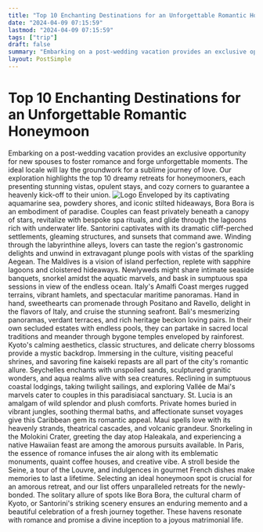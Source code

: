 ```yaml
---
title: "Top 10 Enchanting Destinations for an Unforgettable Romantic Honeymoon"
date: "2024-04-09 07:15:59"
lastmod: "2024-04-09 07:15:59"
tags: ["trip"]
draft: false
summary: "Embarking on a post-wedding vacation provides an exclusive opportunity for new spouses to foster romance and forge unforgettable moments. The ideal locale will lay the groundwork for a sublime journey of love. Our exploration highlights the top 10 dreamy retreats for honeymooners, each presenting stunning vistas, opulent stays, and cozy corners to guarantee a heavenly kick-off to their union."
layout: PostSimple
---
```

# Top 10 Enchanting Destinations for an Unforgettable Romantic Honeymoon
Embarking on a post-wedding vacation provides an exclusive opportunity for new spouses to foster romance and forge unforgettable moments. The ideal locale will lay the groundwork for a sublime journey of love. Our exploration highlights the top 10 dreamy retreats for honeymooners, each presenting stunning vistas, opulent stays, and cozy corners to guarantee a heavenly kick-off to their union.
<img alt="Logo" src="https://cdn.seniorsselection.com/src_image/3a3f159e32436e30182fafe1b43f1c01.webp"/>
Enveloped by its captivating aquamarine sea, powdery shores, and iconic stilted hideaways, Bora Bora is an embodiment of paradise. Couples can feast privately beneath a canopy of stars, revitalize with bespoke spa rituals, and glide through the lagoons rich with underwater life.
Santorini captivates with its dramatic cliff-perched settlements, gleaming structures, and sunsets that command awe. Winding through the labyrinthine alleys, lovers can taste the region's gastronomic delights and unwind in extravagant plunge pools with vistas of the sparkling Aegean.
The Maldives is a vision of island perfection, replete with sapphire lagoons and cloistered hideaways. Newlyweds might share intimate seaside banquets, snorkel amidst the aquatic marvels, and bask in sumptuous spa sessions in view of the endless ocean.
Italy's Amalfi Coast merges rugged terrains, vibrant hamlets, and spectacular maritime panoramas. Hand in hand, sweethearts can promenade through Positano and Ravello, delight in the flavors of Italy, and cruise the stunning seafront.
Bali's mesmerizing panoramas, verdant terraces, and rich heritage beckon loving pairs. In their own secluded estates with endless pools, they can partake in sacred local traditions and meander through bygone temples enveloped by rainforest.
Kyoto's calming aesthetics, classic structures, and delicate cherry blossoms provide a mystic backdrop. Immersing in the culture, visiting peaceful shrines, and savoring fine kaiseki repasts are all part of the city's romantic allure.
Seychelles enchants with unspoiled sands, sculptured granitic wonders, and aqua realms alive with sea creatures. Reclining in sumptuous coastal lodgings, taking twilight sailings, and exploring Vallée de Mai's marvels cater to couples in this paradisiacal sanctuary.
St. Lucia is an amalgam of wild splendor and plush comforts. Private homes buried in vibrant jungles, soothing thermal baths, and affectionate sunset voyages give this Caribbean gem its romantic appeal.
Maui spells love with its heavenly strands, theatrical cascades, and volcanic grandeur. Snorkeling in the Molokini Crater, greeting the day atop Haleakala, and experiencing a native Hawaiian feast are among the amorous pursuits available.
In Paris, the essence of romance infuses the air along with its emblematic monuments, quaint coffee houses, and creative vibe. A stroll beside the Seine, a tour of the Louvre, and indulgences in gourmet French dishes make memories to last a lifetime.
Selecting an ideal honeymoon spot is crucial for an amorous retreat, and our list offers unparalleled retreats for the newly-bonded. The solitary allure of spots like Bora Bora, the cultural charm of Kyoto, or Santorini's striking scenery ensures an enduring memento and a beautiful celebration of a fresh journey together. These havens resonate with romance and promise a divine inception to a joyous matrimonial life.
        